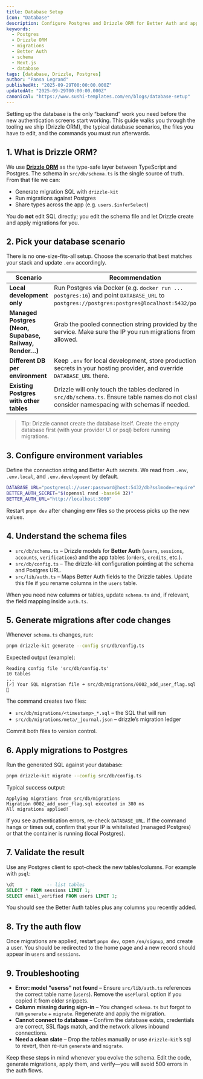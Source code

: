 ```yaml
---
title: Database Setup
icon: "Database"
description: Configure Postgres and Drizzle ORM for Better Auth and app tables.
keywords:
  - Postgres
  - Drizzle ORM
  - migrations
  - Better Auth
  - schema
  - Next.js
  - database
tags: [database, Drizzle, Postgres]
author: "Pansa Legrand"
publishedAt: "2025-09-29T00:00:00.000Z"
updatedAt: "2025-09-29T00:00:00.000Z"
canonical: "https://www.sushi-templates.com/en/blogs/database-setup"
---
```


Setting up the database is the only “backend” work you need before the new
authentication screens start working. This guide walks you through the tooling
we ship (Drizzle ORM), the typical database scenarios, the files you have to
edit, and the commands you must run afterwards.

## 1. What is Drizzle ORM?

We use **[Drizzle ORM](https://orm.drizzle.team/)** as the type-safe layer
between TypeScript and Postgres. The schema in `src/db/schema.ts` is the single
source of truth. From that file we can:

- Generate migration SQL with `drizzle-kit`
- Run migrations against Postgres
- Share types across the app (e.g. `users.$inferSelect`)

You do **not** edit SQL directly; you edit the schema file and let Drizzle create
and apply migrations for you.

## 2. Pick your database scenario

There is no one-size-fits-all setup. Choose the scenario that best matches your
stack and update `.env` accordingly.

| Scenario | Recommendation |
| --- | --- |
| **Local development only** | Run Postgres via Docker (e.g. `docker run ... postgres:16`) and point `DATABASE_URL` to `postgres://postgres:postgres@localhost:5432/postgres`. |
| **Managed Postgres (Neon, Supabase, Railway, Render…)** | Grab the pooled connection string provided by the service. Make sure the IP you run migrations from is allowed. |
| **Different DB per environment** | Keep `.env` for local development, store production secrets in your hosting provider, and override `DATABASE_URL` there. |
| **Existing Postgres with other tables** | Drizzle will only touch the tables declared in `src/db/schema.ts`. Ensure table names do not clash and consider namespacing with schemas if needed. |

> Tip: Drizzle cannot create the database itself. Create the empty database
> first (with your provider UI or psql) before running migrations.

## 3. Configure environment variables

Define the connection string and Better Auth secrets. We read from `.env`,
`.env.local`, and `.env.development` by default.

```bash  title=".env"
DATABASE_URL="postgresql://user:password@host:5432/db?sslmode=require"
BETTER_AUTH_SECRET="$(openssl rand -base64 32)"
BETTER_AUTH_URL="http://localhost:3000"
```

Restart `pnpm dev` after changing env files so the process picks up the new
values.

## 4. Understand the schema files

- `src/db/schema.ts` – Drizzle models for **Better Auth** (`users`, `sessions`,
  `accounts`, `verifications`) and the app tables (`orders`, `credits`, etc.).
- `src/db/config.ts` – The drizzle-kit configuration pointing at the schema and
  Postgres URL.
- `src/lib/auth.ts` – Maps Better Auth fields to the Drizzle tables. Update this
  file if you rename columns in the `users` table.

When you need new columns or tables, update `schema.ts` and, if relevant, the
field mapping inside `auth.ts`.

## 5. Generate migrations after code changes

Whenever `schema.ts` changes, run:

```bash
pnpm drizzle-kit generate --config src/db/config.ts
```

Expected output (example):

```
Reading config file 'src/db/config.ts'
10 tables
...
[✓] Your SQL migration file ➜ src/db/migrations/0002_add_user_flag.sql 🚀
```

The command creates two files:

- `src/db/migrations/<timestamp>_*.sql` – the SQL that will run
- `src/db/migrations/meta/_journal.json` – drizzle’s migration ledger

Commit both files to version control.

## 6. Apply migrations to Postgres

Run the generated SQL against your database:

```bash
pnpm drizzle-kit migrate --config src/db/config.ts
```

Typical success output:

```
Applying migrations from src/db/migrations
Migration 0002_add_user_flag.sql executed in 380 ms
All migrations applied!
```

If you see authentication errors, re-check `DATABASE_URL`. If the command hangs
or times out, confirm that your IP is whitelisted (managed Postgres) or that the
container is running (local Postgres).

## 7. Validate the result

Use any Postgres client to spot-check the new tables/columns. For example with
`psql`:

```sql
\dt            -- list tables
SELECT * FROM sessions LIMIT 1;
SELECT email_verified FROM users LIMIT 1;
```

You should see the Better Auth tables plus any columns you recently added.

## 8. Try the auth flow

Once migrations are applied, restart `pnpm dev`, open `/en/signup`, and create a
user. You should be redirected to the home page and a new record should appear
in `users` and `sessions`.

## 9. Troubleshooting

- **Error: model "userss" not found** – Ensure `src/lib/auth.ts` references the
  correct table name (`users`). Remove the `usePlural` option if you copied it
  from older snippets.
- **Column missing during sign-in** – You changed `schema.ts` but forgot to run
  `generate` + `migrate`. Regenerate and apply the migration.
- **Cannot connect to database** – Confirm the database exists, credentials are
  correct, SSL flags match, and the network allows inbound connections.
- **Need a clean slate** – Drop the tables manually or use `drizzle-kit`’s sql
  to revert, then re-run `generate` and `migrate`.

Keep these steps in mind whenever you evolve the schema. Edit the code, generate
migrations, apply them, and verify—you will avoid 500 errors in the auth flows.
